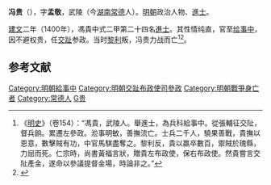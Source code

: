 '''冯贵'''（{{bd|14世纪|？|1420年|catIdx=F}}），字'''孟敬'''，武陵（今[[湖南|湖南]][[常德|常德]]人）。[[明朝|明朝]]政治人物、[[進士|進士]]。

[[建文|建文]]二年（1400年），馮貴中式二甲第二十四名[[進士|進士]]。其性情纯直，官至[[给事中|给事中]]，因不避权贵，任[[交趾|交趾]]参政。当时[[黎利|黎利]]叛，冯贵力战而亡<ref>《[[明史|明史]]》（卷154）：“馮貴，武陵人。舉進士，為兵科給事中。從張輔征交阯，督兵餉。累遷左參政。涖事明敏，善撫流亡。士兵二千人，驍果善戰，貴撫以恩意，數擊賊有功，中官馬騏盡奪之。黎利反，貴以羸卒數百，禦賊於瑰縣，力屈而死。仁宗時，尚書黃福言狀，贈貴左布政使，保右布政使。然貴嘗言交阯產金，遂命以參議提督金場，時論非之。”</ref><ref>{{cite book | language = zh-hans | author = 潘荣胜 | coauthors =  | title = 《明清进士录》 | url =  | date = 2006年 | location =  | publisher = [[中华书局|中华书局]] | id =  | isbn = 9787101043501 | pages = 16页 }}</ref>。

==参考文献==
{{wikisource|明史/卷154}}
<div class="references-small">
<references />
</div>

{{明朝人物小作品}}
{{建文二年庚辰科殿試金榜}}
{{藍山起義}}
{{DEFAULTSORT:Feng馮}}
[[Category:明朝給事中|Category:明朝給事中]]
[[Category:明朝交趾布政使司參政|Category:明朝交趾布政使司參政]]
[[Category:明朝戰爭身亡者|Category:明朝戰爭身亡者]]
[[Category:常德人|Category:常德人]]
[[Category:馮姓|G贵]]